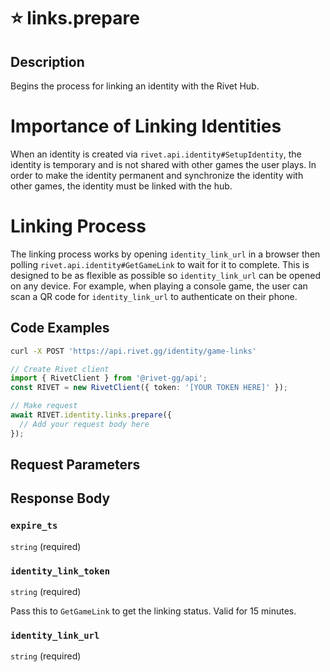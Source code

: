 

# ⭐️ links.prepare



## Description

Begins the process for linking an identity with the Rivet Hub.

# Importance of Linking Identities

When an identity is created via `rivet.api.identity#SetupIdentity`, the identity is temporary
and is not shared with other games the user plays.
In order to make the identity permanent and synchronize the identity with
other games, the identity must be linked with the hub.

# Linking Process

The linking process works by opening `identity_link_url` in a browser then polling
`rivet.api.identity#GetGameLink` to wait for it to complete.
This is designed to be as flexible as possible so `identity_link_url` can be opened
on any device. For example, when playing a console game, the user can scan a
QR code for `identity_link_url` to authenticate on their phone.


## Code Examples

<CodeGroup title='Request' tag='POST' label='https://api.rivet.gg/identity/game-links'>

```bash {{ "title": "cURL" }}
curl -X POST 'https://api.rivet.gg/identity/game-links'
```

```ts
// Create Rivet client
import { RivetClient } from '@rivet-gg/api';
const RIVET = new RivetClient({ token: '[YOUR TOKEN HERE]' });

// Make request
await RIVET.identity.links.prepare({
  // Add your request body here
});
```

</CodeGroup>


## Request Parameters


## Response Body

### `expire_ts`

`string` (required)

### `identity_link_token`

`string` (required)

Pass this to `GetGameLink` to get the linking status. Valid for 15 minutes.

### `identity_link_url`

`string` (required)



